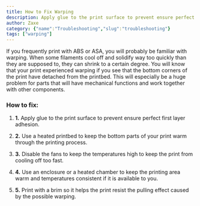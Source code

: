```yaml
---
title: How to Fix Warping
description: Apply glue to the print surface to prevent ensure perfect first layer adhesion.
author: Zaxe
category: {"name":"Troubleshooting","slug":"troubleshooting"}
tags: ["warping"]
---
```


<Aligned>
<ColumnImage image={{imageURL:"posts/common-3d-printing-problems-and-how-to-troubleshoot-them/img/warping.webp",imageALT:"Warping"}}>
If you frequently print with ABS or ASA, you will probably be familiar with warping. When some filaments cool off and solidify way too quickly than they are supposed to, they can shrink to a certain degree. You will know that your print experienced warping if you see that the bottom corners of the print have detached from the printbed. This will especially be a huge problem for parts that will have mechanical functions and work together with other components.
</ColumnImage>
<br/>

<h3>How to fix:</h3>

1. <strong className="list-number">1.</strong> Apply glue to the print surface to prevent ensure perfect first layer adhesion.

2. <strong className="list-number">2.</strong> Use a heated printbed to keep the bottom parts of your print warm through the printing process.

3. <strong className="list-number">3.</strong> Disable the fans to keep the temperatures high to keep the print from cooling off too fast. 

4. <strong className="list-number">4.</strong> Use an enclosure or a heated chamber to keep the printing area warm and temperatures consistent if it is available to you. 

5. <strong className="list-number">5.</strong> Print with a brim so it helps the print resist the pulling effect caused by the possible warping.
</Aligned>